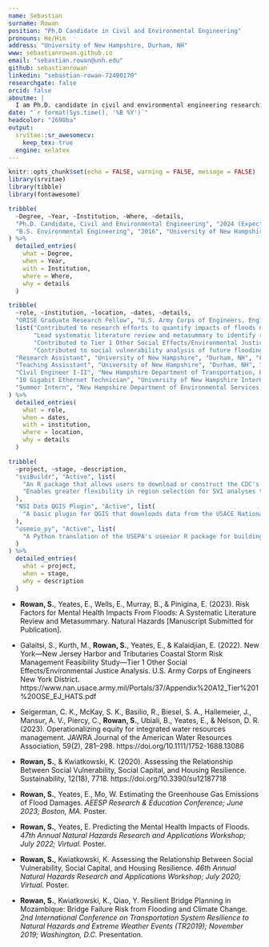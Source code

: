 ```yaml
---
name: Sebastian
surname: Rowan
position: "Ph.D Candidate in Civil and Environmental Engineering"
pronouns: He/Him
address: "University of New Hampshire, Durham, NH"
www: sebastianrowan.github.io
email: "sebastian.rowan@unh.edu"
github: sebastianrowan
linkedin: "sebastian-rowan-72490170"
researchgate: false
orcid: false
aboutme: |
  I am Ph.D. candidate in civil and environmental engineering researching the impacts of flood events and climate change on people and communities. The goal of my research, is to develop a more comprehensive understanding of the risks posed by floods to enable the development of mitigation efforts that prioritize long-term sustainability and community well-being rather than maximizing financial return on investment.
date: "`r format(Sys.time(), '%B %Y')`"
headcolor: "2698ba"
output:
  srvitae::sr_awesomecv:
    keep_tex: true
  engine: xelatex
---
```


```r
knitr::opts_chunk$set(echo = FALSE, warning = FALSE, message = FALSE)
library(srvitae)
library(tibble)
library(fontawesome)
```

<!-- Alternative education icon
\hypertarget{education}{%
\section{\faUniversity~Education}\label{education}}
-->

\hypertarget{education}{%
\section{\faMortarBoard~Education}\label{education}}


```r
tribble(
  ~Degree, ~Year, ~Institution, ~Where, ~details,
  "Ph.D. Candidate, Civil and Environmental Engineering", "2024 (Expected)", "University of New Hampshire", "Durham, New Hampshire", list("Dissertation Title: Assessment of the carbon footprint of flood damages and flood risk management strategies.", "Advisor: Dr. Weiwei Mo"),
  "B.S. Environmental Engineering", "2016", "University of New Hampshire", "Durham, New Hampshire", list()
) %>%
  detailed_entries(
    what = Degree,
    when = Year,
    with = Institution,
    where = Where,
    why = details
  )
```

\hypertarget{experience}{%
\section{\faBriefcase~Experience}\label{experience}}

```r
tribble(
  ~role, ~institution, ~location, ~dates, ~details,
  "ORISE Graduate Research Fellow", "U.S. Army Corps of Engineers, Engineer Research Development Center", "Vicksburg, MS (Remote)", "Sep. 2020 - Present",
  list("Contributed to research efforts to quantify impacts of floods not typically included in cost-benefit analyses for flood risk management projects.",
       "Lead systematic literature review and metasummary to identify risk factors for mental health impacts of floods",
       "Contributed to Tier 1 Other Social Effects/Environmental Justice Analysis for the USACE New York/New Jersey Harbors and Tributaries Coastal Storm Risk Management Feasibility Study",
       "Contributed to social vulnerability analysis of future flooding in the Mississippi River Valley"),
  "Research Assistant", "University of New Hampshire", "Durham, NH", "Fall 2018, Spring 2020", list("Resilient Bridge Planning in Mozambique - Bridge Failure Risk from Flooding and Climate Change", "PI: Dr. Kyle Kwiatkowski"),
  "Teaching Assisstant", "University of New Hampshire", "Durham, NH", "2019 - 2020", list("CEE 705: Introduction to Sustainable Engineering (Fall 2019, Fall 2020)", "CEE 502: Project Engineering (Spring 2019)"),
  "Civil Engineer I-II", "New Hampshire Department of Transportation, Bureau of Planning and Community Assistance", "Concord, NH", "2016 - 2018", list("Contributed to the development of statewide asset management system for culvert and closed drainage systems in partnership with UNH Technology Transfer Center/SADES."),
  "10 Gigabit Ethernet Technician", "University of New Hampshire InterOperability Laboratory", "Durham, NH", "2014-2017", list(),
  "Summer Intern", "New Hampshire Department of Environmental Services, Air Resources Division", "Concord, NH", "2015", list(),
) %>%
  detailed_entries(
    what = role,
    when = dates,
    with = institution,
    where = location,
    why = details
  )
```

<!--
\hypertarget{awards}{%
\section{\faTrophy~Awards}\label{awards}}

```r
tribble(
  ~award, ~when, ~description,
  "ORISE Future of Science Award", "2023", list(
    "Nominated"
  )
) %>%
  detailed_entries(
    what = award,
    when = when
  )
```
-->

\hypertarget{open-source-projects}{%
\section{\faGithub~Open Source Projects}\label{open-source-projects}}

```r
tribble(
  ~project, ~stage, ~description,
  "sviBuildr", "Active", list(
    "An R package that allows users to download or construct the CDC's Social Vulnerability Index as a tidyverse or simple features data frame.",
    "Enables greater flexibility in region selection for SVI analyses than is possible with state- or national-level datasets hosted by CDC."
  ),
  "NSI Data QGIS Plugin", "Active", list(
    "A basic plugin for QGIS that downloads data from the USACE National Structures Inventory for a specified region and adds it to a map."
  ),
  "useeio_py", "Active", list(
    "A Python translation of the USEPA's useeior R package for building and using USEEIO models for life cycle analysis."
  )
) %>%
  detailed_entries(
    what = project,
    when = stage,
    why = description
  )
```

\hypertarget{publications}{%
\section{\faFileText~Publications}\label{publications}}

\footnotesize

- **Rowan, S.**, Yeates, E., Wells, E., Murray, B., & Pinigina, E. (2023). Risk Factors for Mental Health Impacts From Floods: A Systematic Literature Review and Metasummary. Natural Hazards [Manuscript Submitted for Publication].

- Galaitsi, S., Kurth, M., **Rowan, S.**, Yeates, E., & Kalaidjian, E. (2022). New York—New Jersey Harbor and Tributaries Coastal Storm Risk Management Feasibility Study—Tier 1 Other Social Effects/Environmental Justice Analysis. U.S. Army Corps of Engineers New York District. https://www.nan.usace.army.mil/Portals/37/Appendix%20A12_Tier%201%20OSE_EJ_HATS.pdf

- Seigerman, C. K., McKay, S. K., Basilio, R., Biesel, S. A., Hallemeier, J., Mansur, A. V., Piercy, C., **Rowan, S.**, Ubiali, B., Yeates, E., & Nelson, D. R. (2023). Operationalizing equity for integrated water resources management. JAWRA Journal of the American Water Resources Association, 59(2), 281–298. https://doi.org/10.1111/1752-1688.13086

- **Rowan, S.**, & Kwiatkowski, K. (2020). Assessing the Relationship Between Social Vulnerability, Social Capital, and Housing Resilience. Sustainability, 12(18), 7718. https://doi.org/10.3390/su12187718

\normalsize

\hypertarget{presentations}{%
\section{\faUser~Presentations}\label{presentations}}

\footnotesize

- **Rowan, S.**, Yeates, E., Mo, W. Estimating the Greenhouse Gas Emissions of Flood Damages. *AEESP Research & Education Conference; June 2023; Boston, MA.* Poster.

- **Rowan, S.**, Yeates, E. Predicting the Mental Health Impacts of Floods. *47th Annual Natural Hazards Research and Applications Workshop; July 2022; Virtual.* Poster.

- **Rowan, S.**, Kwiatkowski, K. Assessing the Relationship Between Social Vulnerability, Social Capital, and Housing Resilience. *46th Annual Natural Hazards Research and Applications Workshop; July 2020; Virtual.* Poster.

- **Rowan, S.**, Kwiatkowski, K., Qiao, Y. Resilient Bridge Planning in Mozambique: Bridge Failure Risk from Flooding and Climate Change. *2nd International Conference on Transportation System Resilience to Natural Hazards and Extreme Weather Events (TR2019); November 2019; Washington, D.C.* Presentation.

\normalsize

<!-- 
#```{r}
# library(dplyr)
# library(purrr)

# bold_me <- function(x) {
#     a <- list()
#     for(nms in x) {
#         b <- list()
#         for(n in nms) {
#             if(n$family == "Rowan" & n$given == "Sebastian"){
#                 c <- csl_name("ROWAN", "SEBASTIAN")
#             } else {
#                 c <- csl_name(n$family, n$given)
#             }
#             b <- c(b, list(c))
#         }
#         b <- list_of_csl_names(csl_names(b))
#         a <- c(a, list(b))
#     }
#     a <- list_of_csl_names(a)
# }

# bibliography_entries("papers.bib") %>%
#   mutate(author = bold_me(author)) %>%
#   arrange(desc(issued))

```
 -->
